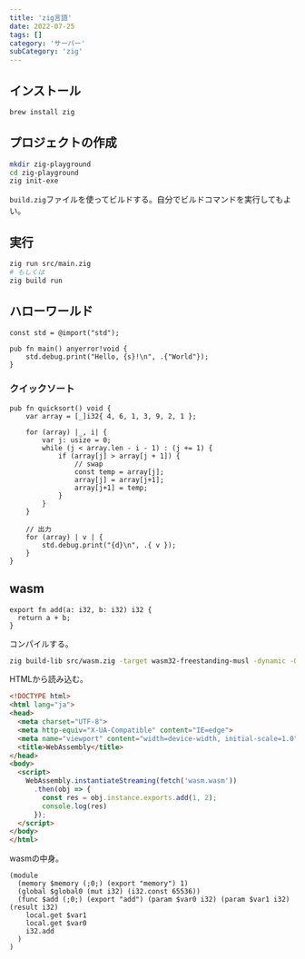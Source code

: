 ```yaml
---
title: 'zig言語'
date: 2022-07-25
tags: []
category: 'サーバー'
subCategory: 'zig'
---
```


## インストール

```bash
brew install zig
```

## プロジェクトの作成

```bash
mkdir zig-playground
cd zig-playground
zig init-exe
```

`build.zig`ファイルを使ってビルドする。自分でビルドコマンドを実行してもよい。

## 実行

```bash
zig run src/main.zig
# もしくは
zig build run
```

## ハローワールド

```zig:title=main.zig
const std = @import("std");

pub fn main() anyerror!void {
    std.debug.print("Hello, {s}!\n", .{"World"});
}
```

### クイックソート

```zig
pub fn quicksort() void {
    var array = [_]i32{ 4, 6, 1, 3, 9, 2, 1 };

    for (array) |_, i| {
        var j: usize = 0;
        while (j < array.len - i - 1) : (j += 1) {
            if (array[j] > array[j + 1]) {
                // swap
                const temp = array[j];
                array[j] = array[j+1];
                array[j+1] = temp;
            }
        }
    }

    // 出力
    for (array) | v | {
        std.debug.print("{d}\n", .{ v });
    }
}
```

## wasm

```zig
export fn add(a: i32, b: i32) i32 {
  return a + b;
}
```

コンパイルする。

```bash
zig build-lib src/wasm.zig -target wasm32-freestanding-musl -dynamic -O ReleaseSmall --export=add
```

HTMLから読み込む。

```html
<!DOCTYPE html>
<html lang="ja">
<head>
  <meta charset="UTF-8">
  <meta http-equiv="X-UA-Compatible" content="IE=edge">
  <meta name="viewport" content="width=device-width, initial-scale=1.0">
  <title>WebAssembly</title>
</head>
<body>
  <script>
    WebAssembly.instantiateStreaming(fetch('wasm.wasm'))
      .then(obj => {
        const res = obj.instance.exports.add(1, 2);
        console.log(res)
      });
  </script>
</body>
</html>
```

wasmの中身。

```wasm
(module
  (memory $memory (;0;) (export "memory") 1)
  (global $global0 (mut i32) (i32.const 65536))
  (func $add (;0;) (export "add") (param $var0 i32) (param $var1 i32) (result i32)
    local.get $var1
    local.get $var0
    i32.add
  )
)
```
